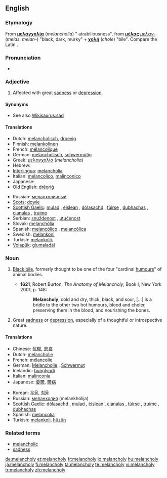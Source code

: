 ==English==

===Etymology===
From {{etyl|grc}} '''[[μελαγχολία]]''' (''melancholia'') " atrabiliousness", from '''[[μέλας]]''' ''[[μελαν-]]'' (''melas'', ''melan-'') "black, dark, murky" + '''[[χολή]]''' (''chole'') "bile". Compare the Latin {{term|atra bilis|ātra bīlis|black bile|lang=la}}.

===Pronunciation===
* {{a|US}} {{IPA|/ˈmɛl.ənˌkɑl.i/}}

===Adjective===
{{en-adj}}

# Affected with great [[sadness]] or [[depression]].

====Synonyms====
* See also [[Wikisaurus:sad]]

====Translations====
{{trans-top|Affected with sadness or depression}}
* Dutch: [[melancholisch]], [[droevig]]
* Finnish: [[melankolinen]]
* French: [[mélancolique]]
* German: [[melancholisch]], [[schwermütig]]
* Greek: [[μελαγχολία]] (''melancholia'')
* Hebrew: {{he-translation|דכדוך|dikhdókh}}
* [[Interlingua]]: [[melancholia]]
* Italian: [[melancolico]], [[malinconico]]
* Japanese: {{t|ja|憂うつ|tr=Yuutsu|alt=憂うつ|sc=Jpan}}
* Old English: [[dreorig|drēoriġ]]
{{trans-mid}}
* Russian: [[меланхоличный]]
* [[Scots]]: [[dowie]]
* [[Scottish Gaelic]]: [[mulad]] {{m}}, [[èislean]] {{m}}, [[dòlasachd]] {{f}}, [[tùirse]] {{f}}, [[dubhachas]] {{m}}, [[cianalas]] {{m}}, [[truime]] {{f}}
* Serbian: [[snuždenost]] {{f}}, [[utučenost]] {{f}}
* Slovak: [[melanchólia]]
* Spanish: [[melancólico]] {{m}}, [[melancólica]] {{f}}
* Swedish: [[melankoni]]
* Turkish: [[melankolik]]
* [[Volapük]]: [[glumaladäl]]
{{trans-bottom}}

===Noun===
{{en-noun|melancholies}}

# {{historical}} [[black bile|Black bile]], formerly thought to be one of the four "cardinal [[humours]]" of animal bodies.
#* '''1621''', Robert Burton, ''The Anatomy of Melancholy'', Book I, New York 2001, p. 148:
#*: '''Melancholy''', cold and dry, thick, black, and sour, [...] is a bridle to the other two hot humours, blood and choler, preserving them in the blood, and nourishing the bones.
# Great [[sadness]] or [[depression]], especially of a thoughtful or introspective nature.

====Translations====
{{trans-top|Sadness or depression}}
* Chinese: [[忧郁]], [[悲哀]]
* Dutch: [[melancholie]]
* French: [[mélancolie]] {{f}}
* German: [[Melancholie]] {{f}}, [[Schwermut]] {{f}}
* Icelandic: [[þunglyndi]] {{n}}
* Italian: [[malinconia]] {{f}}
* Japanese: [[憂鬱]], [[鬱病]]
{{trans-mid}}
* Korean: [[우울]], [[침울]]
* Russian: [[меланхолия]] (melankhólija) {{f}}
* [[Scottish Gaelic]]: [[dòlasachd]] {{f}}, [[mulad]] {{m}}, [[èislean]] {{m}}, [[cianalas]] {{m}}, [[tùirse]] {{f}}, [[truime]] {{f}}, [[dubhachas]] {{m}}
* Spanish: [[melancolía]] {{f}}
* Turkish: [[melankoli]], [[hüzün]]
{{trans-bottom}}

===Related terms===
* [[melancholic]]
* [[sadness]]

[[de:melancholy]]
[[et:melancholy]]
[[fr:melancholy]]
[[io:melancholy]]
[[hu:melancholy]]
[[ja:melancholy]]
[[fi:melancholy]]
[[ta:melancholy]]
[[te:melancholy]]
[[vi:melancholy]]
[[tr:melancholy]]
[[zh:melancholy]]